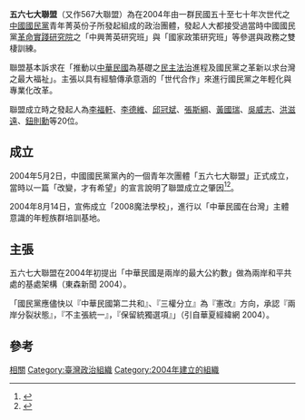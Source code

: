 
{{infobox Organization
|name             =五六七大聯盟(567 Alliance)
|original_name    =
|image            =
|image_border     = 
|size             = 100
|border           = <!-- 圖片邊框，yes為有，默認為無 -->
|caption          = <!-- 圖片標題 -->
|map              = <!-- 地圖圖片 -->
|msize            = <!-- 地圖寬度，預設值：250px -->
|mcaption         = <!-- 地圖標題 -->
|abbreviation     = <!-- 簡稱 -->
|motto            = 改變，才有希望。
|formation        = 2004.5.2
|founder          = [[李福軒|李福軒]]、[[李德維|李德維]]、[[張斯綱|張斯綱]]、[[邱冠斌|邱冠斌]]、[[黃國瑞|黃國瑞]]、[[吳威志|吳威志]]、[[洪滋遠|洪滋遠]]、[[鈕則勳|鈕則勳]]等20名。
|extinction       = <!-- 解散時間 -->
|type             = <!-- 組織類型（如：政府機構，[[非政府組織|非政府組織]]，政府間國際組織等） -->
|status           = 政團
|purpose          = 以「中華民國在台灣」的「在地意識思維」為主軸來推動台灣政治改革與兩岸和平進程。
|headquarter      = 臺北市
|location         = <!-- 組織所在地 -->
|region_served    = <!-- 服務區域 -->
|membership       = 認同本聯盟理念者
|language         = <!-- 官方語言 -->
|leader_title     = 召集人
|leader_name      = [[李福軒|李福軒]]
|leader_title2    = 執行召集人
|leader_name2     = [[李德維|李德維]]、[[張斯綱|張斯綱]]、[[黃國瑞|黃國瑞]]、[[孔祥科|孔祥科]]、[[陳克威|陳克威]]
|leader_title3    = 
|leader_name3     = 
|leader_title4    = 
|leader_name4     = 
|main_organ       = <!-- 主要運行機構（如：董事會，辦公室等） -->
|parent_organization = <!-- 上級組織 -->
|affiliations     = <!-- 附屬或分支組織 -->
|num_staff        = <!-- 雇員人數 -->
|num_volunteers   = <!-- 志願者人數 -->
|budget           = <!-- 預算 -->
|website          = {{url|https://www.facebook.com/567Alliance}}
|remarks          = <!-- 注釋 -->
}}
'''五六七大聯盟'''（又作567大聯盟）為在2004年由一群民國五十至七十年次世代之[[中國國民黨|中國國民黨]]青年菁英份子所發起組成的政治團體，發起人大都接受過當時中國國民黨[[革命實踐研究院|革命實踐研究院]]之「中興菁英研究班」與「國家政策研究班」等參選與政務之雙棲訓練。

聯盟基本訴求在「推動以[[中華民國|中華民國]]為基礎之[[民主|民主]][[法治|法治]]進程及國民黨之革新以求台灣之最大福祉」。主張以具有經驗傳承意涵的「世代合作」來進行國民黨之年輕化與專業化改革。 

聯盟成立時之發起人為[[李福軒|李福軒]]、[[李德維|李德維]]、[[邱冠斌|邱冠斌]]、[[張斯綱|張斯綱]]、[[黃國瑞|黃國瑞]]、[[吳威志|吳威志]]、[[洪滋遠|洪滋遠]]、[[鈕則勳|鈕則勳]]等20位。

== 成立 ==
2004年5月2日，中國國民黨黨內的一個青年次團體「五六七大聯盟」正式成立，當時以一篇「改變，才有希望」的宣言說明了聯盟成立之肇因<ref>{{cite web|url=http://old.ltn.com.tw/2004/new/may/3/today-fo3.htm|title=自由時報電子新聞網-焦點新聞|work=ltn.com.tw|accessdate=2015-07-20|archive-date=2018-09-28|archive-url=https://web.archive.org/web/20180928185055/http://old.ltn.com.tw/2004/new/may/3/today-fo3.htm|dead-url=no}}</ref><ref>{{Cite web |url=http://www.chinanews.com/tw/2014/01-07/5707791.shtml |title=揭秘连胜文“四大金刚”：有家世 有野心 善言道 |accessdate=2015-09-04 |archive-date=2019-07-20 |archive-url=https://web.archive.org/web/20190720101212/http://www.chinanews.com/tw/2014/01-07/5707791.shtml |dead-url=no }}</ref>。

2004年8月14日，宣佈成立「2008魔法學校」，進行以「中華民國在台灣」主體意識的年輕族群培訓基地。

== 主張 ==
五六七大聯盟在2004年初提出「中華民國是兩岸的最大公約數」做為兩岸和平共處的基處架構（東森新聞 2004）。

「國民黨應儘快以『中華民國第二共和』、『三權分立』為『憲改』方向，承認『兩岸分裂狀態』，『不主張統一』，『保留統獨選項』」（引自華夏經緯網 2004）。

== 參考 ==
{{reflist}}
[[Category:中國國民黨組織|相關]]
[[Category:臺灣政治組織|Category:臺灣政治組織]]
[[Category:2004年建立的組織|Category:2004年建立的組織]]